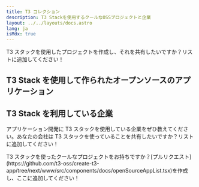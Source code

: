 ```yaml
---
title: T3 コレクション
description: T3 Stackを使用するクールなOSSプロジェクトと企業
layout: ../../layouts/docs.astro
lang: ja
isMdx: true
---
```



T3 スタックを使用したプロジェクトを作成し、それを共有したいですか？リストに追加してください！

## T3 Stack を使用して作られたオープンソースのアプリケーション

<OpenSourceAppList />

## T3 Stack を利用している企業

アプリケーション開発に T3 スタックを使用している企業をぜひ教えてください。あなたの会社は T3 スタックを使っていることを共有したいですか？リストに追加してください！

<CompanyList />

<Callout type="tip">
T3 スタックを使ったクールなプロジェクトをお持ちですか？[プルリクエスト](https://github.com/t3-oss/create-t3-app/tree/next/www/src/components/docs/openSourceAppList.tsx)を作成し、ここに追加してください！

</Callout>
